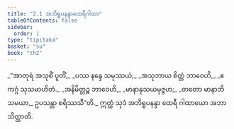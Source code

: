 ```yaml
---
title: "2.1 အဘိရူပနန္ဒာထေရီဂါထာ"
tableOfContents: false
sidebar:
  order: 1
type: "tipitaka"
basket: "su"
book: "th2"
---
```



<DynamicBreadcrumb />

<Division number="19" book="th2" e="ch" v="19" p="381">

<Paragraph number="39" type="verses" book="th2">
_“အာတုရံ အသုစိံ ပူတိံ,_  
_ပဿ နန္ဒေ သမုဿယံ;_  
_အသုဘာယ စိတ္တံ ဘာဝေဟိ,_  
_ဧကဂ္ဂံ သုသမာဟိတံ._  

</Paragraph>

</Division>
<Division number="20" book="th2" e="ch" v="19" p="381">

<Paragraph number="40" type="verses" book="th2">
_အနိမိတ္တဉ္စ ဘာဝေဟိ,_  
_မာနာနုသယမုဇ္ဇဟ;_  
_တတော မာနာဘိသမယာ,_  
ဥပသန္တာ စရိဿသီ”တိ._  

</Paragraph>

<Paragraph number="41" book="th2">
ဣတ္ထံ သုဒံ အဘိရူပနန္ဒာ ထေရီ ဂါထာယော အဘာသိတ္ထာတိ.
</Paragraph>
</Division>